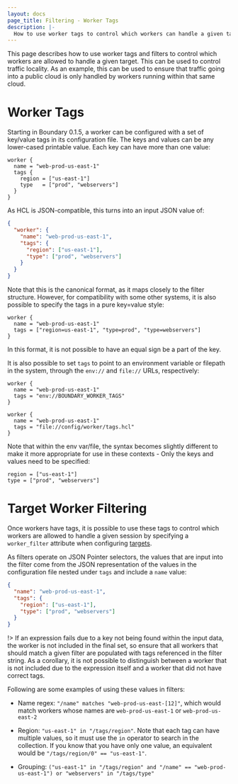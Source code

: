 ```yaml
---
layout: docs
page_title: Filtering - Worker Tags
description: |-
  How to use worker tags to control which workers can handle a given target.
---
```


This page describes how to use worker tags and filters to control which workers
are allowed to handle a given target. This can be used to control traffic
locality. As an example, this can be used to ensure that traffic going into a
public cloud is only handled by workers running within that same cloud.

# Worker Tags

Starting in Boundary 0.1.5, a worker can be configured with a set of key/value
tags in its configuration file. The keys and values can be any lower-cased
printable value. Each key can have more than one value:

```hcl
worker {
  name = "web-prod-us-east-1"
  tags {
    region = ["us-east-1"]
    type   = ["prod", "webservers"]
  }
}
```

As HCL is JSON-compatible, this turns into an input JSON value of:

```json
{
  "worker": {
    "name": "web-prod-us-east-1",
    "tags": {
      "region": ["us-east-1"],
      "type": ["prod", "webservers"]
    }
  }
}
```

Note that this is the canonical format, as it maps closely to the filter
structure. However, for compatibility with some other systems, it is also
possible to specify the tags in a pure key=value style:

```hcl
worker {
  name = "web-prod-us-east-1"
  tags = ["region=us-east-1", "type=prod", "type=webservers"]
}
```

In this format, it is not possible to have an equal sign be a part of the key.

It is also possible to set `tags` to point to an environment variable or filepath
in the system, through the `env://` and `file://` URLs, respectively:

```hcl
worker {
  name = "web-prod-us-east-1"
  tags = "env://BOUNDARY_WORKER_TAGS"
}
```

```hcl
worker {
  name = "web-prod-us-east-1"
  tags = "file://config/worker/tags.hcl"
}
```

Note that within the env var/file, the syntax becomes slightly different to make
it more appropriate for use in these contexts - Only the keys and values
need to be specified:

```hcl
region = ["us-east-1"]
type = ["prod", "webservers"]
```

# Target Worker Filtering

Once workers have tags, it is possible to use these tags to control which
workers are allowed to handle a given session by specifying a `worker_filter`
attribute when configuring [targets](/docs/concepts/domain-model/targets).

As filters operate on JSON Pointer selectors, the values that are input into the
filter come from the JSON representation of the values in the configuration file
nested under `tags` and include a `name` value:

```json
{
  "name": "web-prod-us-east-1",
  "tags": {
    "region": ["us-east-1"],
    "type": ["prod", "webservers"]
  }
}
```

!> If an expression fails due to a key not being found within the input data,
the worker is not included in the final set, so ensure that all workers that
should match a given filter are populated with tags referenced in the filter
string. As a corollary, it is not possible to distinguish between a worker that
is not included due to the expression itself and a worker that did not have
correct tags.

Following are some examples of using these values in filters:

- Name regex: `"/name" matches "web-prod-us-east-[12]"`, which would
  match workers whose names are `web-prod-us-east-1` or `web-prod-us-east-2`

- Region: `"us-east-1" in "/tags/region"`. Note that each tag can have multiple
  values, so it must use the `in` operator to search in the collection. If you
  know that you have only one value, an equivalent would be `"/tags/region/0" == "us-east-1"`.

- Grouping: `("us-east-1" in "/tags/region" and "/name" == "web-prod-us-east-1") or "webservers" in "/tags/type"`
